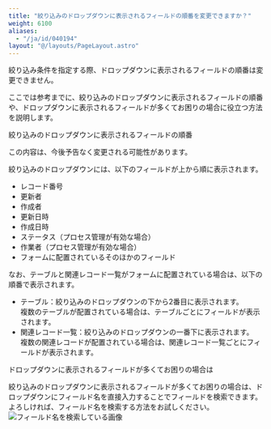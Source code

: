 ```yaml
---
title: "絞り込みのドロップダウンに表示されるフィールドの順番を変更できますか？"
weight: 6100
aliases:
  - "/ja/id/040194"
layout: "@/layouts/PageLayout.astro"
---
```




絞り込み条件を指定する際、ドロップダウンに表示されるフィールドの順番は変更できません。  

ここでは参考までに、絞り込みのドロップダウンに表示されるフィールドの順番や、ドロップダウンに表示されるフィールドが多くてお困りの場合に役立つ方法を説明します。

<Heading id="app_qa_filter_field_order_10">絞り込みのドロップダウンに表示されるフィールドの順番</Heading>

<Warning>
この内容は、今後予告なく変更される可能性があります。

</Warning>

絞り込みのドロップダウンには、以下のフィールドが上から順に表示されます。

* レコード番号
* 更新者
* 作成者
* 更新日時
* 作成日時
* ステータス（プロセス管理が有効な場合）
* 作業者（プロセス管理が有効な場合）
* フォームに配置されているそのほかのフィールド

なお、テーブルと関連レコード一覧がフォームに配置されている場合は、以下の順番で表示されます。  

* テーブル：絞り込みのドロップダウンの下から2番目に表示されます。  
  複数のテーブルが配置されている場合は、テーブルごとにフィールドが表示されます。
* 関連レコード一覧：絞り込みのドロップダウンの一番下に表示されます。  
  複数の関連レコードが配置されている場合は、関連レコード一覧ごとにフィールドが表示されます。

<Heading id="app_qa_filter_field_order_20">ドロップダウンに表示されるフィールドが多くてお困りの場合は</Heading>

絞り込みのドロップダウンに表示されるフィールドが多くてお困りの場合は、ドロップダウンにフィールド名を直接入力することでフィールドを検索できます。よろしければ、フィールド名を検索する方法をお試しください。
<Img src="/k/kintone/img-ja/filter_field_order01.gif" alt="フィールド名を検索している画像" />
